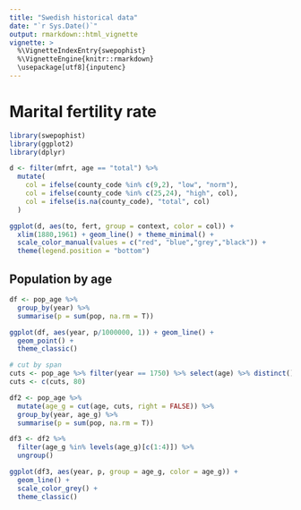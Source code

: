 ```yaml
---
title: "Swedish historical data"
date: "`r Sys.Date()`"
output: rmarkdown::html_vignette
vignette: >
  %\VignetteIndexEntry{swepophist}
  %\VignetteEngine{knitr::rmarkdown}
  \usepackage[utf8]{inputenc}
---
```


# Marital fertility rate

```r
library(swepophist)
library(ggplot2)
library(dplyr)
```

```r
d <- filter(mfrt, age == "total") %>% 
  mutate(
    col = ifelse(county_code %in% c(9,2), "low", "norm"),
    col = ifelse(county_code %in% c(25,24), "high", col),
    col = ifelse(is.na(county_code), "total", col)
  )

ggplot(d, aes(to, fert, group = context, color = col)) + 
  xlim(1880,1961) + geom_line() + theme_minimal() + 
  scale_color_manual(values = c("red", "blue","grey","black")) + 
  theme(legend.position = "bottom")
```

## Population by age

```r

df <- pop_age %>%
  group_by(year) %>%
  summarise(p = sum(pop, na.rm = T))

ggplot(df, aes(year, p/1000000, 1)) + geom_line() + 
  geom_point() +
  theme_classic()

# cut by span
cuts <- pop_age %>% filter(year == 1750) %>% select(age) %>% distinct() %>% .$age
cuts <- c(cuts, 80)

df2 <- pop_age %>%
  mutate(age_g = cut(age, cuts, right = FALSE)) %>%
  group_by(year, age_g) %>%
  summarise(p = sum(pop, na.rm = T))

df3 <- df2 %>%
  filter(age_g %in% levels(age_g)[c(1:4)]) %>%
  ungroup()

ggplot(df3, aes(year, p, group = age_g, color = age_g)) + 
  geom_line() + 
  scale_color_grey() +
  theme_classic()
```

